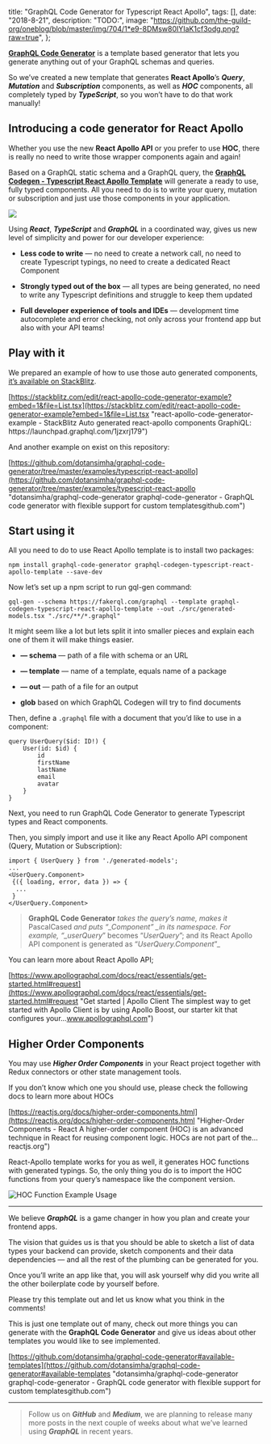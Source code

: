 

  title: "GraphQL Code Generator for Typescript React Apollo",
  tags: [],
  date: "2018-8-21",
  description: "TODO:",
  image: "https://github.com/the-guild-org/oneblog/blob/master/img/704/1*e9-8DMsw80IYIaK1cf3odg.png?raw=true",
};
      

[**GraphQL Code Generator**](https://github.com/dotansimha/graphql-code-generator/)  is a template based generator that lets you generate anything out of your GraphQL schemas and queries.


So we’ve created a new template that generates **React Apollo**’s **_Query_**, **_Mutation_** and **_Subscription_** components, as well as **_HOC_** components, all completely typed by **_TypeScript_**, so you won’t have to do that work manually!


## Introducing a code generator for React Apollo

Whether you use the new **React Apollo API** or you prefer to use **HOC**, there is really no need to write those wrapper components again and again!


Based on a GraphQL static schema and a GraphQL query, the [**GraphQL Codegen - Typescript React Apollo Template**](https://github.com/dotansimha/graphql-code-generator/tree/master/packages/templates/typescript-react-apollo) will generate a ready to use, fully typed components. All you need to do is to write your query, mutation or subscription and just use those components in your application.


![](https://github.com/the-guild-org/oneblog/blob/master/img/704/0*tEGsG1VbNTHCBfAo?raw=true)

Using **_React_**, **_TypeScript_** and **_GraphQL_** in a coordinated way, gives us new level of simplicity and power for our developer experience:


-   **Less code to write** — no need to create a network call, no need to create Typescript typings, no need to create a dedicated React Component

-   **Strongly typed out of the box** — all types are being generated, no need to write any Typescript definitions and struggle to keep them updated

-   **Full developer experience of tools and IDEs** — development time autocomplete and error checking, not only across your frontend app but also with your API teams!


## Play with it

We prepared an example of how to use those auto generated components, [it’s available on StackBlitz](https://stackblitz.com/edit/react-apollo-code-generator-example).


[https://stackblitz.com/edit/react-apollo-code-generator-example?embed=1&file=List.tsx](https://stackblitz.com/edit/react-apollo-code-generator-example?embed=1&file=List.tsx "react-apollo-code-generator-example - StackBlitz Auto generated react-apollo components GraphiQL: https\://launchpad.graphql.com/1jzxrj179")

And another example on exist on this repository:

[https://github.com/dotansimha/graphql-code-generator/tree/master/examples/typescript-react-apollo](https://github.com/dotansimha/graphql-code-generator/tree/master/examples/typescript-react-apollo "dotansimha/graphql-code-generator
graphql-code-generator - GraphQL code generator with flexible support for custom templatesgithub.com")

## Start using it

All you need to do to use React Apollo template is to install two packages:

```
npm install graphql-code-generator graphql-codegen-typescript-react-apollo-template --save-dev
```

Now let’s set up a npm script to run gql-gen command:

```
gql-gen --schema https://fakerql.com/graphql --template graphql-codegen-typescript-react-apollo-template --out ./src/generated-models.tsx "./src/**/*.graphql"
```

It might seem like a lot but lets split it into smaller pieces and explain each one of them it will make things easier.

-   **— schema** — path of a file with schema or an URL

-   **— template** — name of a template, equals name of a package

-   **— out** — path of a file for an output

-   **glob** based on which GraphQL Codegen will try to find documents


Then, define a `.graphql` file with a document that you’d like to use in a component:


```
query UserQuery($id: ID!) {
    User(id: $id) {
        id
        firstName
        lastName
        email
        avatar
    }
}
```

Next, you need to run GraphQL Code Generator to generate Typescript types and React components.

Then, you simply import and use it like any React Apollo API component (Query, Mutation or Subscription):

```
import { UserQuery } from './generated-models';
...
<UserQuery.Component>
 {({ loading, error, data }) => {
  ...
 }
</UserQuery.Component>
```

> **GraphQL Code Generator** _takes the query’s name, makes it_ PascalCased _and puts “\_Component” \_in its namespace. For example, “\_userQuery_” becomes “_UserQuery_”; and its React Apollo API component is generated as “_UserQuery.Component_”\_
>

You can learn more about React Apollo API;

[https://www.apollographql.com/docs/react/essentials/get-started.html#request](https://www.apollographql.com/docs/react/essentials/get-started.html#request "Get started | Apollo Client
The simplest way to get started with Apollo Client is by using Apollo Boost, our starter kit that configures your…www.apollographql.com")

## Higher Order Components

You may use **_Higher Order Components_** in your React project together with Redux connectors or other state management tools.


If you don’t know which one you should use, please check the following docs to learn more about HOCs

[https://reactjs.org/docs/higher-order-components.html](https://reactjs.org/docs/higher-order-components.html "Higher-Order Components - React
A higher-order component (HOC) is an advanced technique in React for reusing component logic. HOCs are not part of the…reactjs.org")

React-Apollo template works for you as well, it generates HOC functions with generated typings. So, the only thing you do is to import the HOC functions from your query’s namespace like the component version.

![](https://github.com/the-guild-org/oneblog/blob/master/img/704/0*zPsA5FLnJa0UszBk?raw=true "HOC Function Example Usage")

---

We believe **_GraphQL_** is a game changer in how you plan and create your frontend apps.


The vision that guides us is that you should be able to sketch a list of data types your backend can provide, sketch components and their data dependencies — and all the rest of the plumbing can be generated for you.

Once you’ll write an app like that, you will ask yourself why did you write all the other boilerplate code by yourself before.

Please try this template out and let us know what you think in the comments!

This is just one template out of many, check out more things you can generate with the **GraphQL Code Generator** and give us ideas about other templates you would like to see implemented.


[https://github.com/dotansimha/graphql-code-generator#available-templates](https://github.com/dotansimha/graphql-code-generator#available-templates "dotansimha/graphql-code-generator
graphql-code-generator - GraphQL code generator with flexible support for custom templatesgithub.com")

---

> Follow us on **_GitHub_** and **_Medium_**, we are planning to release many more posts in the next couple of weeks about what we’ve learned using **_GraphQL_** in recent years.
>
